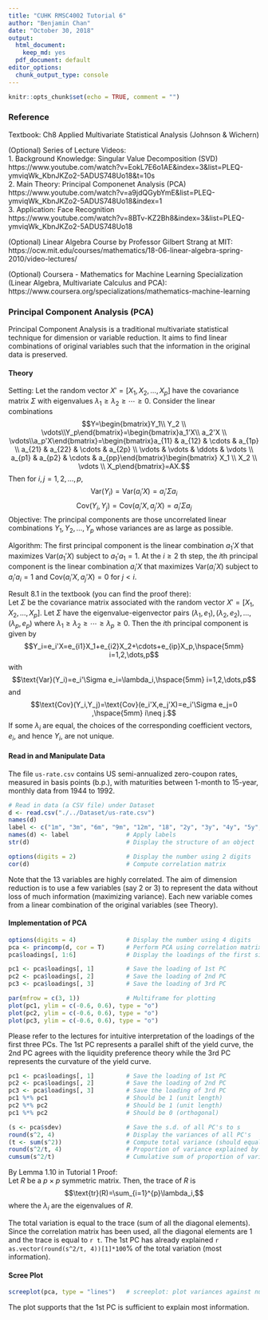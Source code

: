 ```yaml
---
title: "CUHK RMSC4002 Tutorial 6"
author: "Benjamin Chan"
date: "October 30, 2018"
output:
  html_document:
    keep_md: yes
  pdf_document: default
editor_options:
  chunk_output_type: console
---
```


```r
knitr::opts_chunk$set(echo = TRUE, comment = "")
```

### Reference
Textbook:
Ch8 Applied Multivariate Statistical Analysis (Johnson & Wichern)

(Optional) Series of Lecture Videos: </br>
1. Background Knowledge: Singular Value Decomposition (SVD) </br>
https://www.youtube.com/watch?v=EokL7E6o1AE&index=3&list=PLEQ-ymviqWk_KbnJKZo2-5ADUS748Uo18&t=10s </br>
2. Main Theory: Principal Componenet Analysis (PCA) </br>
https://www.youtube.com/watch?v=a9jdQGybYmE&list=PLEQ-ymviqWk_KbnJKZo2-5ADUS748Uo18&index=1 </br>
3. Application: Face Recognition </br>
https://www.youtube.com/watch?v=8BTv-KZ2Bh8&index=3&list=PLEQ-ymviqWk_KbnJKZo2-5ADUS748Uo18

(Optional) Linear Algebra Course by Professor Gilbert Strang at MIT: </br>
https://ocw.mit.edu/courses/mathematics/18-06-linear-algebra-spring-2010/video-lectures/

(Optional) Coursera - Mathematics for Machine Learning Specialization (Linear Algebra, Multivariate Calculus and PCA): </br>
https://www.coursera.org/specializations/mathematics-machine-learning

### Principal Component Analysis (PCA)
Principal Component Analysis is a traditional multivariate statistical technique for dimension or variable reduction. It aims to find linear combinations of original variables such that the information in the original data is preserved.

#### Theory
Setting: Let the random vector $X'=[X_1,X_2,\dots,X_p]$ have the covariance matrix $\Sigma$ with eigenvalues $\lambda_1\geq\lambda_2\geq\cdots\geq 0$. Consider the linear combinations
$$Y=\begin{bmatrix}Y_1\\ Y_2 \\ \vdots\\Y_p\end{bmatrix}=\begin{bmatrix}a_1'X\\ a_2'X \\ \vdots\\a_p'X\end{bmatrix}=\begin{bmatrix}a_{11} & a_{12} & \cdots & a_{1p} \\ a_{21} & a_{22} & \cdots & a_{2p} \\ \vdots & \vdots & \ddots & \vdots \\ a_{p1} & a_{p2} & \cdots & a_{pp}\end{bmatrix}\begin{bmatrix} X_1 \\ X_2 \\ \vdots \\ X_p\end{bmatrix}=AX.$$
Then for $i,j=1,2,\dots,p$, $$\text{Var}(Y_i)=\text{Var}(a_i'X)=a_i'\Sigma a_i$$
$$\text{Cov}(Y_i,Y_j)=\text{Cov}(a_i'X,a_j'X)=a_i'\Sigma a_j$$
Objective: The principal components are those uncorrelated linear combinations $Y_1,Y_2,\dots,Y_p$ whose variances are as large as possible.

Algorithm: The first principal component is the linear combination $a_1'X$ that maximizes $\text{Var}(a_1'X)$ subject to $a_1'a_1=1$. At the $i\geq 2$ th step, the $i$th principal component is the linear combination $a_i'X$ that maximizes $\text{Var}(a_i'X)$ subject to $a_i'a_i=1$ and $\text{Cov}(a_i'X,a_j'X)=0$ for $j<i$.

Result 8.1 in the textbook (you can find the proof there): </br>
Let $\Sigma$ be the covariance matrix associated with the random vector $X'=[X_1,X_2,\dots,X_p]$. Let $\Sigma$ have the eigenvalue-eigenvector pairs $(\lambda_1,e_1), (\lambda_2,e_2),\dots,(\lambda_p,e_p)$ where $\lambda_1\geq\lambda_2\geq\cdots\geq\lambda_p\geq0$. Then the $i$th principal component is given by 
$$Y_i=e_i'X=e_{i1}X_1+e_{i2}X_2+\cdots+e_{ip}X_p,\hspace{5mm} i=1,2,\dots,p$$ with 
$$\text{Var}(Y_i)=e_i'\Sigma e_i=\lambda_i,\hspace{5mm} i=1,2,\dots,p$$ and
$$\text{Cov}(Y_i,Y_j)=\text{Cov}(e_i'X,e_j'X)=e_i'\Sigma e_j=0 ,\hspace{5mm} i\neq j.$$
If some $\lambda_i$ are equal, the choices of the corresponding coefficient vectors, $e_i$, and hence $Y_i$, are not unique.

#### Read in and Manipulate Data
The file `us-rate.csv` contains US semi-annualized zero-coupon rates, measured in basis points (b.p.), with maturities between 1-month to 15-year, monthly data from 1944 to 1992.
```r
# Read in data (a CSV file) under Dataset
d <- read.csv("./../Dataset/us-rate.csv")
names(d)
label <- c("1m", "3m", "6m", "9m", "12m", "18", "2y", "3y", "4y", "5y", "7y", "10y", "15y")
names(d) <- label                # Apply labels
str(d)                           # Display the structure of an object

options(digits = 2)              # Display the number using 2 digits
cor(d)                           # Compute correlation matrix
```

Note that the 13 variables are highly correlated. The aim of dimension reduction is to use a few variables (say 2 or 3) to represent the data without loss of much information (maximizing variance). Each new variable comes from a linear combination of the original variables (see Theory).

#### Implementation of PCA
```r
options(digits = 4)              # Display the number using 4 digits
pca <- princomp(d, cor = T)      # Perform PCA using correlation matrix
pca$loadings[, 1:6]              # Display the loadings of the first six PC's

pc1 <- pca$loadings[, 1]         # Save the loading of 1st PC
pc2 <- pca$loadings[, 2]         # Save the loading of 2nd PC
pc3 <- pca$loadings[, 3]         # Save the loading of 3rd PC

par(mfrow = c(3, 1))             # Multiframe for plotting
plot(pc1, ylim = c(-0.6, 0.6), type = "o")
plot(pc2, ylim = c(-0.6, 0.6), type = "o") 
plot(pc3, ylim = c(-0.6, 0.6), type = "o")
```

Please refer to the lectures for intuitive interpretation of the loadings of the first three PCs. The 1st PC represents a parallel shift of the yield curve, the 2nd PC agrees with the liquidity preference theory while the 3rd PC represents the curvature of the yield curve.

```r
pc1 <- pca$loadings[, 1]         # Save the loading of 1st PC
pc2 <- pca$loadings[, 2]         # Save the loading of 2nd PC
pc3 <- pca$loadings[, 3]         # Save the loading of 3rd PC
pc1 %*% pc1                      # Should be 1 (unit length)
pc2 %*% pc2                      # Should be 1 (unit length)
pc1 %*% pc2                      # Should be 0 (orthogonal)

(s <- pca$sdev)                  # Save the s.d. of all PC's to s
round(s^2, 4)                    # Display the variances of all PC's
(t <- sum(s^2))                  # Compute total variance (should equal 13)
round(s^2/t, 4)                  # Proportion of variance explained by each PC
cumsum(s^2/t)                    # Cumulative sum of proportion of variance
```

By Lemma 1.10 in Tutorial 1 Proof: </br>
Let $R$ be a $p\times p$ symmetric matrix. Then, the trace of $R$ is $$\text{tr}(R)=\sum_{i=1}^{p}\lambda_i,$$ 
where the $\lambda_i$ are the eigenvalues of $R$.

The total variation is equal to the trace (sum of all the diagonal elements). Since the correlation matrix has been used, all the diagonal elements are 1 and the trace is equal to `r t`. The 1st PC has already explained `r as.vector(round(s^2/t, 4))[1]*100`% of the total variation (most information).

#### Scree Plot
```r
screeplot(pca, type = "lines")   # screeplot: plot variances against number of principal component
```

The plot supports that the 1st PC is sufficient to explain most information.